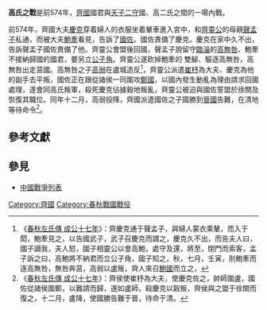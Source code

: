 {{Infobox Military Conflict
|conflict=高氏之戰
|partof=
|date=前574年
|place=[[齊國|齊國]][[高氏|高氏]]領地盧城、穀地
|result=[[齊靈公|齊靈公]]被迫與[[國佐|國佐]]誓盟於徐關及恢復其職位。<br />同年十二月，[[高弱|高弱]]投降。
|combatant1=齊靈公
|combatant2=國氏、高氏
|commander1=[[崔杼|崔杼]]、[[慶克|慶克]]†
|commander2=[[高弱|高弱]]、[[國佐|國佐]]
|strength1=不詳
|strength2=不詳
|casualties1=不詳
|casualties2= 不詳
}}

'''高氏之戰 '''是前574年，[[齊國|齊國]]國君與[[天子二守|天子二守]]國、高二氏之間的一場內戰。

前574年，齊國大夫[[慶克|慶克]]穿着婦人的衣服坐着輦車進入宮中，和[[齊靈公|齊靈公]]的母親[[聲孟子|聲孟子]]私通，而被大夫[[鮑牽|鮑牽]]看見，告訴了[[國佐|國佐]]。國佐責備了慶克。慶克在家中久不出，告訴聲孟子國佐責備了他。齊靈公會盟後回國，聲孟子說留守[[臨淄|臨淄]]的[[高無咎|高無咎]]、鮑牽不接納歸國的國君，要另立[[公子角|公子角]]。齊靈公遂砍掉鮑牽的 雙腳、驅逐高無咎，高無咎出走莒國。高無咎之子[[高弱|高弱]]在盧城造反<ref>《[[s:春秋左氏傳/成公|春秋左氏傳 成公十七年]]》：齊慶克通于聲孟子，與婦人蒙衣乘輦，而入于閎，鮑牽見之，以告國武子，武子召慶克而謂之，慶克久不出，而告夫人曰，國子謫我，夫人怒，國子相靈公以會高鮑，處守及還，將至，閉門而索客，孟子訴之曰，高鮑將不納君而立公子角，國子知之，秋，七月，壬寅，刖鮑牽而逐高無咎，無咎奔莒，高弱以盧叛，齊人來召[[鮑國|鮑國]]而立之，</ref>，齊靈公派遣[[崔杼|崔杼]]為大夫、慶克為他的副手去平叛，國佐正在跟從諸侯一同圍攻[[鄭國|鄭國]]，以國內發生動亂為理由請求回國處理，遂會同高氏叛軍，殺死慶克佔據穀地叛亂，齊靈公被迫與國佐誓盟於徐關及恢復其職位。同年十二月，高弱投降，齊國派遣國佐之子國勝到[[晉國|晉國]]告難，在清地等待命令<ref>《[[s:春秋左氏傳/成公|春秋左氏傳 成公十七年]]》：齊侯使崔杼為大夫，使慶克佐之，帥師圍盧，國佐從諸侯圍鄭，以難請而歸，遂如盧師，殺慶克以穀叛，齊侯與之盟于徐關而復之，十二月，盧降，使國勝告難于晉，待命于清。</ref>。

==參考文獻==
{{reflist}}

==參見==
*[[中國戰爭列表|中國戰爭列表]]
[[Category:齊國|Category:齊國]]
[[Category:春秋戰國戰役|Category:春秋戰國戰役]]